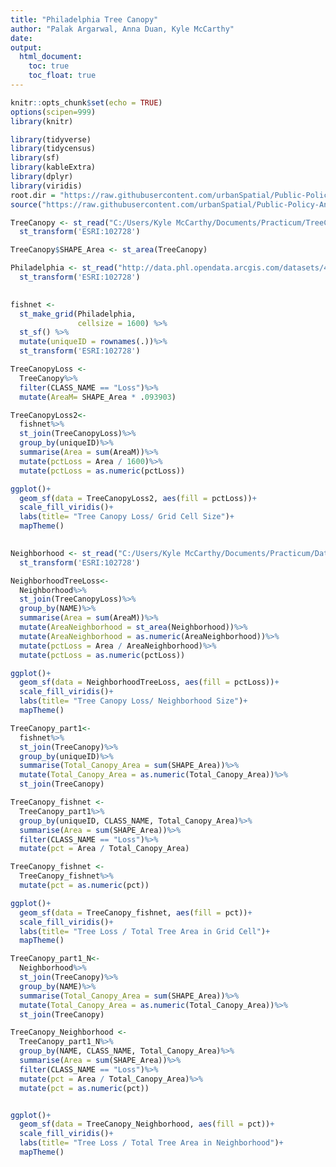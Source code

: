 ---
title: "Philadelphia Tree Canopy" 
author: "Palak Argarwal, Anna Duan, Kyle McCarthy" 
date: 
output:
  html_document:
    toc: true
    toc_float: true
---

```{r setup, include=FALSE,message = FALSE,cache=TRUE}
knitr::opts_chunk$set(echo = TRUE)
options(scipen=999)
library(knitr)
```


```{r libraries_Data_Cleaning, message=FALSE, warning=FALSE, include=TRUE}
library(tidyverse)
library(tidycensus)
library(sf)
library(kableExtra)
library(dplyr)
library(viridis)
root.dir = "https://raw.githubusercontent.com/urbanSpatial/Public-Policy-Analytics-Landing/master/DATA/"
source("https://raw.githubusercontent.com/urbanSpatial/Public-Policy-Analytics-Landing/master/functions.r")
```

```{r libraries_Data_Cleaning, message=FALSE, warning=FALSE, include=TRUE}

TreeCanopy <- st_read("C:/Users/Kyle McCarthy/Documents/Practicum/TreeCanopyChange_2008_2018.shp")%>%
  st_transform('ESRI:102728')

TreeCanopy$SHAPE_Area <- st_area(TreeCanopy)

Philadelphia <- st_read("http://data.phl.opendata.arcgis.com/datasets/405ec3da942d4e20869d4e1449a2be48_0.geojson")%>%
  st_transform('ESRI:102728')
  

```

```{r Fishnet, message=FALSE, warning=FALSE, include=TRUE}
fishnet <- 
  st_make_grid(Philadelphia,
               cellsize = 1600) %>%
  st_sf() %>%
  mutate(uniqueID = rownames(.))%>%
  st_transform('ESRI:102728')

TreeCanopyLoss <- 
  TreeCanopy%>% 
  filter(CLASS_NAME == "Loss")%>%
  mutate(AreaM= SHAPE_Area * .093903)

TreeCanopyLoss2<- 
  fishnet%>%
  st_join(TreeCanopyLoss)%>%
  group_by(uniqueID)%>%
  summarise(Area = sum(AreaM))%>%
  mutate(pctLoss = Area / 1600)%>%
  mutate(pctLoss = as.numeric(pctLoss))

ggplot()+ 
  geom_sf(data = TreeCanopyLoss2, aes(fill = pctLoss))+ 
  scale_fill_viridis()+
  labs(title= "Tree Canopy Loss/ Grid Cell Size")+
  mapTheme()
  
```

```{r Neighborhood, message=FALSE, warning=FALSE, include=TRUE}

Neighborhood <- st_read("C:/Users/Kyle McCarthy/Documents/Practicum/Data/Neighborhoods/Neighborhoods_Philadelphia.shp")%>%
  st_transform('ESRI:102728')

NeighborhoodTreeLoss<- 
  Neighborhood%>%
  st_join(TreeCanopyLoss)%>%
  group_by(NAME)%>%
  summarise(Area = sum(AreaM))%>%
  mutate(AreaNeighborhood = st_area(Neighborhood))%>%
  mutate(AreaNeighborhood = as.numeric(AreaNeighborhood))%>%
  mutate(pctLoss = Area / AreaNeighborhood)%>%
  mutate(pctLoss = as.numeric(pctLoss))

ggplot()+ 
  geom_sf(data = NeighborhoodTreeLoss, aes(fill = pctLoss))+ 
  scale_fill_viridis()+
  labs(title= "Tree Canopy Loss/ Neighborhood Size")+
  mapTheme()

```
```{r Tree Canopy All, message=FALSE, warning=FALSE, include=TRUE}

TreeCanopy_part1<- 
  fishnet%>%
  st_join(TreeCanopy)%>%
  group_by(uniqueID)%>%
  summarise(Total_Canopy_Area = sum(SHAPE_Area))%>%
  mutate(Total_Canopy_Area = as.numeric(Total_Canopy_Area))%>%
  st_join(TreeCanopy)

TreeCanopy_fishnet <- 
  TreeCanopy_part1%>%
  group_by(uniqueID, CLASS_NAME, Total_Canopy_Area)%>%
  summarise(Area = sum(SHAPE_Area))%>%
  filter(CLASS_NAME == "Loss")%>% 
  mutate(pct = Area / Total_Canopy_Area)

TreeCanopy_fishnet <- 
  TreeCanopy_fishnet%>%
  mutate(pct = as.numeric(pct))

ggplot()+ 
  geom_sf(data = TreeCanopy_fishnet, aes(fill = pct))+ 
  scale_fill_viridis()+
  labs(title= "Tree Loss / Total Tree Area in Grid Cell")+
  mapTheme()

```
```{r Tree Canopy All Neighborhoods, message=FALSE, warning=FALSE, include=TRUE}
TreeCanopy_part1_N<- 
  Neighborhood%>%
  st_join(TreeCanopy)%>%
  group_by(NAME)%>%
  summarise(Total_Canopy_Area = sum(SHAPE_Area))%>%
  mutate(Total_Canopy_Area = as.numeric(Total_Canopy_Area))%>%
  st_join(TreeCanopy)

TreeCanopy_Neighborhood <- 
  TreeCanopy_part1_N%>%
  group_by(NAME, CLASS_NAME, Total_Canopy_Area)%>%
  summarise(Area = sum(SHAPE_Area))%>%
  filter(CLASS_NAME == "Loss")%>% 
  mutate(pct = Area / Total_Canopy_Area)%>%
  mutate(pct = as.numeric(pct))


ggplot()+ 
  geom_sf(data = TreeCanopy_Neighborhood, aes(fill = pct))+ 
  scale_fill_viridis()+
  labs(title= "Tree Loss / Total Tree Area in Neighborhood")+
  mapTheme()
```
